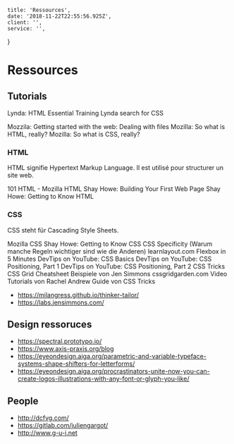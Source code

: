     title: 'Ressources',
    date: '2018-11-22T22:55:56.925Z',
    client: '',
    service: '',
}

# Ressources
## Tutorials
Lynda: HTML Essential Training
Lynda search for CSS

Mozzila: Getting started with the web: Dealing with files
Mozilla: So what is HTML, really?
Mozilla: So what is CSS, really?

### HTML
HTML signifie Hypertext Markup Language. Il est utilisé pour structurer un site web.

101 HTML - Mozilla HTML
Shay Howe: Building Your First Web Page
Shay Howe: Getting to Know HTML

### CSS
CSS steht für Cascading Style Sheets.

Mozilla CSS
Shay Howe: Getting to Know CSS
CSS Specificity (Warum manche Regeln wichtiger sind wie die Anderen)
learnlayout.com
Flexbox in 5 Minutes
DevTips on YouTube: CSS Basics
DevTips on YouTube: CSS Positioning, Part 1
DevTips on YouTube: CSS Positioning, Part 2
CSS Tricks
CSS Grid
Cheatsheet
Beispiele von Jen Simmons
cssgridgarden.com
Video Tutorials von Rachel Andrew
Guide von CSS Tricks

- https://milangress.github.io/thinker-tailor/
- https://labs.jensimmons.com/


## Design ressoruces
- https://spectral.prototypo.io/
- https://www.axis-praxis.org/blog
- https://eyeondesign.aiga.org/parametric-and-variable-typeface-systems-shape-shifters-for-letterforms/
- https://eyeondesign.aiga.org/procrastinators-unite-now-you-can-create-logos-illustrations-with-any-font-or-glyph-you-like/


## People
- http://dcfvg.com/
- https://gitlab.com/juliengargot/
- http://www.g-u-i.net